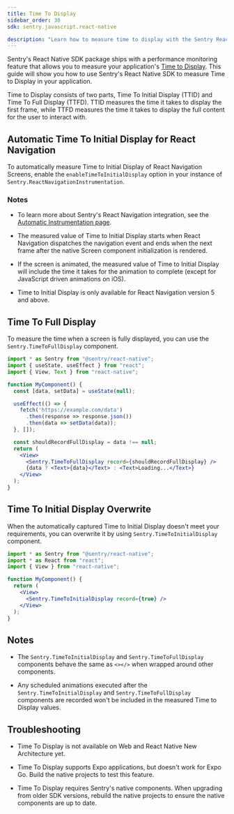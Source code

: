 ```yaml
---
title: Time To Display
sidebar_order: 30
sdk: sentry.javascript.react-native

description: "Learn how to measure time to display with the Sentry React Native SDK."
---
```


Sentry's React Native SDK package ships with a performance monitoring feature that allows you to measure your application's [Time to Display](/product/performance/mobile-vitals/#time-to-initial-display-and-time-to-full-display). This guide will show you how to use Sentry's React Native SDK to measure Time to Display in your application.

Time to Display consists of two parts, Time To Initial Display (TTID) and Time To Full Display (TTFD). TTID measures the time it takes to display the first frame, while TTFD measures the time it takes to display the full content for the user to interact with.

## Automatic Time To Initial Display for React Navigation

To automatically measure Time to Initial Display of React Navigation Screens, enable the `enableTimeToInitialDisplay` option in your instance of `Sentry.ReactNavigationInstrumentation`.

<Include name="react-native-react-navigation-setup.mdx" />

### Notes

- To learn more about Sentry's React Navigation integration, see the [Automatic Instrumentation page](/platforms/react-native/performance/instrumentation/automatic-instrumentation).

- The measured value of Time to Initial Display starts when React Navigation dispatches the navigation event and ends when the next frame after the native Screen component initialization is rendered.

- If the screen is animated, the measured value of Time to Initial Display will include the time it takes for the animation to complete (except for JavaScript driven animations on iOS).

- Time to Initial Display is only available for React Navigation version 5 and above.

## Time To Full Display

To measure the time when a screen is fully displayed, you can use the `Sentry.TimeToFullDisplay` component.

```jsx {tabTitle: <TimeToFullDisplay />}
import * as Sentry from "@sentry/react-native";
import { useState, useEffect } from "react";
import { View, Text } from "react-native";

function MyComponent() {
  const [data, setData] = useState(null);

  useEffect(() => {
    fetch('https://example.com/data')
      .then(response => response.json())
      .then(data => setData(data));
  }, []);

  const shouldRecordFullDisplay = data !== null;
  return (
    <View>
      <Sentry.TimeToFullDisplay record={shouldRecordFullDisplay} />
      {data ? <Text>{data}</Text> : <Text>Loading...</Text>}
    </View>
  );
}
```

## Time To Initial Display Overwrite

When the automatically captured Time to Initial Display doesn't meet your requirements, you can overwrite it by using `Sentry.TimeToInitialDisplay` component.

```jsx {tabTitle: <TimeToInitialDisplay />}
import * as Sentry from "@sentry/react-native";
import * as React from "react";
import { View } from "react-native";

function MyComponent() {
  return (
    <View>
      <Sentry.TimeToInitialDisplay record={true} />
    </View>
  );
}
```

## Notes

- The `Sentry.TimeToInitialDisplay` and `Sentry.TimeToFullDisplay` components behave the same as `<></>` when wrapped around other components.

- Any scheduled animations executed after the `Sentry.TimeToInitialDisplay` and `Sentry.TimeToFullDisplay` components are recorded won't be included in the measured Time to Display values.

## Troubleshooting

- Time To Display is not available on Web and React Native New Architecture yet.

- Time To Display supports Expo applications, but doesn't work for Expo Go. Build the native projects to test this feature.

- Time To Display requires Sentry's native components. When upgrading from older SDK versions, rebuild the native projects to ensure the native components are up to date.
